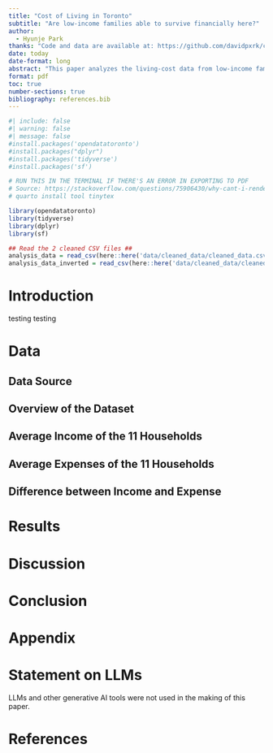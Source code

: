 ---
title: "Cost of Living in Toronto"
subtitle: "Are low-income families able to survive financially here?"
author: 
  - Hyunje Park
thanks: "Code and data are available at: https://github.com/davidpxrk/cost-of-living-toronto"
date: today
date-format: long
abstract: "This paper analyzes the living-cost data from low-income families living in Toronto, which is hosted publicly by the Open Data Toronto. It uses information on household income, expenses, government fiscal transfers and benefits to determine if low-income families are able to survive financially in Toronto. It was discovered that expenses exceeded income for most families (meaning low-income families were not able to make ends meet in Toronto), and rent, food costs were among the highest expenses. This finding is important as it shows cost disparity in expenses, and provide insights to fiscal policymakers on how to better support low-income families with their living costs."
format: pdf
toc: true
number-sections: true
bibliography: references.bib
---

```{r}
#| include: false
#| warning: false
#| message: false
#install.packages('opendatatoronto')
#install.packages("dplyr")
#install.packages('tidyverse')
#install.packages('sf')

# RUN THIS IN THE TERMINAL IF THERE'S AN ERROR IN EXPORTING TO PDF
# Source: https://stackoverflow.com/questions/75906430/why-cant-i-render-any-quarto-documents-into-pdfs
# quarto install tool tinytex

library(opendatatoronto)
library(tidyverse)
library(dplyr)
library(sf)

## Read the 2 cleaned CSV files ##
analysis_data = read_csv(here::here('data/cleaned_data/cleaned_data.csv'))
analysis_data_inverted = read_csv(here::here('data/cleaned_data/cleaned_data_inverted.csv'))
```


# Introduction

testing testing

# Data

## Data Source

## Overview of the Dataset


## Average Income of the 11 Households


## Average Expenses of the 11 Households


## Difference between Income and Expense

# Results

# Discussion

# Conclusion

# Appendix

# Statement on LLMs 

LLMs and other generative AI tools were not used in the making of this paper.

# References


